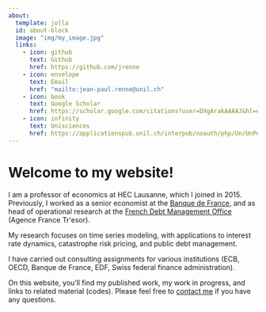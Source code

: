 ```yaml
---
about:
  template: jolla
  id: about-block
  image: "img/my_image.jpg"
  links:
    - icon: github
      text: Github
      href: https://github.com/jrenne
    - icon: envelope
      text: Email
      href: "mailto:jean-paul.renne@unil.ch"  
    - icon: book
      text: Google Scholar
      href: https://scholar.google.com/citations?user=DXgArakAAAAJ&hl=en
    - icon: infinity
      text: Unisciences
      href: https://applicationspub.unil.ch/interpub/noauth/php/Un/UnPers.php?PerNum=1175304&LanCode=8
---
```





::: {#about-block}
:::

# Welcome to my website!

<!-- {{< ai google-scholar >}} -->

<!-- Pour essai @Hemingway1952 -->

<!-- [link to image](img/my_image.jpg) [link to CV](cv/cv.pdf) -->

<!-- ```{r} -->
<!-- #| label: fig-airquality -->
<!-- #| fig-cap: "Temperature and ozone level." -->
<!-- #| warning: false -->
<!-- plot(rnorm(10)) -->
<!-- 1000^2 -->
<!-- ``` -->


I am a professor of economics at HEC Lausanne, which I joined in 2015. Previously, I worked as a senior economist at the [Banque de France](https://www.banque-france.fr/en/page-sommaire/research), and as head of operational research at the [French Debt Management Office](https://www.aft.gouv.fr) (Agence France Tr\'esor). 

My research focuses on time series modeling, with applications to interest rate dynamics, catastrophe risk pricing, and public debt management.

I have carried out consulting assignments for various institutions (ECB, OECD, Banque de France, EDF, Swiss federal finance administration).

On this website, you'll find my published work, my work in progress, and links to related material (codes). Please feel free to [contact me](mailto:jean-paul.renne@unil.ch) if you have any questions.

